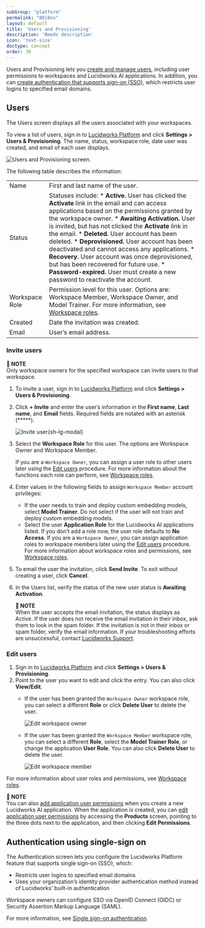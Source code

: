 ```yaml
---
subGroup: "platform"
permalink: "00j8nx"
layout: default
title: 'Users and Provisioning'
description: 'Needs description'
icon: 'text-size'
doctype: concept
order: 30
---
```


Users and Provisioning lets you [create and manage users](#users), including user permissions to workspaces and Lucidworks AI applications. In addition, you can [create authentication that supports sign-on (SSO)](/lw-platform/platform/cpq1c3/single-sign-on-authentication), which restricts user logins to specified email domains.

## Users

The Users screen displays all the users associated with your workspaces. 

To view a list of users, sign in to [Lucidworks Platform](https://platform.lucidworks.com) and click **Settings > Users & Provisioning**. The name, status, workspace role, date user was created, and email of each user displays.

![Users and Provisioning screen](/assets/images/lw-platform/users/lw-users-and-provisioning.png).

The following table describes the information: 

|     |     |
| --- | --- |
| Name | First and last name of the user. |
| Status | Statuses include: * **Active.** User has clicked the **Activate** link in the email and can access applications based on the permissions granted by the workspace owner. * **Awaiting Activation.** User is invited, but has not clicked the **Activate** link in the email. * **Deleted.** User account has been deleted. * **Deprovisioned.** User account has been deactivated and cannot access any applications. * **Recovery.** User account was once deprovisioned, but has been recovered for future use. * **Password-expired.** User must create a new password to reactivate the account. |
| Workspace Role | Permission level for this user. Options are: Workspace Member, Workspace Owner, and Model Trainer. For more information, see [Workspace roles](/lw-platform/platform/qfmuyb/workspace-roles). |
| Created | Date the invitation was created. |
| Email | User’s email address. |

### Invite users

**📌 NOTE**\
Only workspace owners for the specified workspace can invite users to that workspace. 

1. To invite a user, sign in to [Lucidworks Platform](https://platform.lucidworks.com) and click **Settings > Users & Provisioning**.
2. Click **+ Invite** and enter the user’s information in the **First name**, **Last name**, and **Email** fields. Required fields are notated with an asterisk (*****). 

   ![Invite user{sh-lg-modal}](/assets/images/lw-platform/users/invite-user.png)
3. Select the **Workspace Role** for this user. The options are Workspace Owner and Workspace Member. 

   If you are a `Workspace Owner`, you can assign a user role to other users later using the [Edit users](#edit-users) procedure. For more information about the functions each role can perform, see [Workspace roles](/lw-platform/platform/qfmuyb/workspace-roles). 
4. Enter values in the following fields to assign `Workspace Member` account privileges:
   * If the user needs to train and deploy custom embedding models, select **Model Trainer**. Do not select if the user will not train and deploy custom embedding models.
   * Select the user **Application Role** for the Lucidworks AI applications listed. If you don’t add a role  now, the user role defaults to **No Access**. If you are a `Workspace Owner`, you can assign application roles to workspace members later using the [Edit users](#edit-users) procedure. For more information about workspace roles and permissions, see [Workspace roles](/lw-platform/platform/qfmuyb/workspace-roles).
5. To email the user the invitation, click **Send Invite**. To exit without creating a user, click **Cancel**.
6. In the Users list, verify the status of the new user status is **Awaiting Activation**.

   **📌 NOTE**\
   When the user accepts the email invitation, the status displays as Active. If the user does not receive the email invitation in their inbox, ask them to look in the spam folder. If the invitation is not in their inbox or spam folder, verify the email information. If your troubleshooting efforts are unsuccessful, contact [Lucidworks Support](https://support.lucidworks.com).

### Edit users

1. Sign in to [Lucidworks Platform](https://platform.lucidworks.com) and click **Settings > Users & Provisioning**.
2. Point to the user you want to edit and click the entry. You can also click **View/Edit**. 
   * If the user has been granted the `Workspace Owner` workspace role, you can select a different **Role** or click **Delete User** to delete the user.

     ![Edit workspace owner](/assets/images/lw-platform/users/edit-user-workspace-owner.png)
   * If the user has been granted the `Workspace Member` workspace role, you can select a different **Role**, select the **Model Trainer Role**, or change the application **User Role**. You can also click **Delete User** to delete the user.

     ![Edit workspace member](/assets/images/lw-platform/users/edit-user-workspace-member.png)

For more information about user roles and permissions, see [Workspace roles](/lw-platform/platform/qfmuyb/workspace-roles).

**📌 NOTE**\
You can also [add application user permissions](/lw-platform/platform/scu2o5/products#add-user-permissions) when you create a new Lucidworks AI application. When the application is created, you can [edit application user permissions](/lw-platform/platform/scu2o5/products#edit-user-permissions) by accessing the **Products** screen, pointing to the three dots next to the application, and then clicking **Edit Permissions**.

## Authentication using single-sign on

The Authentication screen lets you configure the Lucidworks Platform feature that supports single sign-on (SSO), which:

* Restricts user logins to specified email domains
* Uses your organization’s identity provider authentication method instead of Lucidworks' built-in authentication 

Workspace owners can configure SSO via OpenID Connect (OIDC) or Security Assertion Markup Language (SAML).

For more information, see [Single sign-on authentication](/lw-platform/platform/cpq1c3/single-sign-on-authentication).
